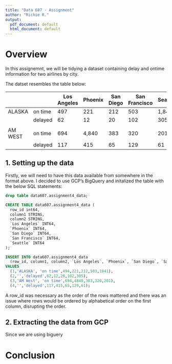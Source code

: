 ```yaml
---
title: "Data 607 - Assignment"
author: "Richie R."
output:
  pdf_document: default
  html_document: default
---
```


# Overview
In this assignemnt, we will be tidying a dataset containing delay and ontime information for two airlines by city.

The datset resembles the table below:

|| |Los Angeles|Phoenix|San Diego|San Francisco|Seattle|
|------|-------|-----------|-------|---------|-------------|-------|
|ALASKA|on time|497        |221    |212      |503          |1,841  |
|      |delayed|62         |12     |20       |102          |305    |
|      |       |           |       |         |             |       |
|AM WEST|on time|694        |4,840  |383      |320          |201    |
|      |delayed|117        |415    |65       |129          |61     |


## 1. Setting up the data

Firstly, we will need to have this data available from somewhere in the format above. I decided to use GCP's BigQuery and initalized the table with the below SQL statements:

```SQL
drop table data607.assignment4_data;

CREATE TABLE data607.assignment4_data (
  row_id int64,
  column1 STRING,
  column2 STRING,
  `Los Angeles` INT64,
  `Phoenix` INT64,
  `San Diego` INT64,
  `San Francisco` INT64,
  `Seattle` INT64
);

INSERT INTO data607.assignment4_data 
  (row_id, column1, column2, `Los Angeles`, `Phoenix`, `San Diego`, `San Francisco`, `Seattle`)
VALUES
  (1,'ALASKA', 'on time',494,221,212,503,1841),
  (2,'','delayed',62,12,20,102,305),
  (3,'AM West', 'on time',694,4840,383,320,201),
  (4,'','delayed',117,415,65,129,61);
```

A row_id was necessary as the order of the rows mattered and there was an issue where rows would be ordered by alphabetical order on the first column, disrupting the order.

## 2. Extracting the data from GCP

Since we are using biguery


# Conclusion
